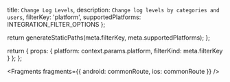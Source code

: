   title: `Change Log Levels`,
  description: `Change log levels by categories and users`,
  filterKey: 'platform',
  supportedPlatforms: INTEGRATION_FILTER_OPTIONS
};



  return generateStaticPaths(meta.filterKey, meta.supportedPlatforms);
};

  return {
    props: {
      platform: context.params.platform,
      filterKind: meta.filterKey
    }
  };
};


<Fragments
  fragments={{
    android: commonRoute,
    ios: commonRoute
  }}
/>

